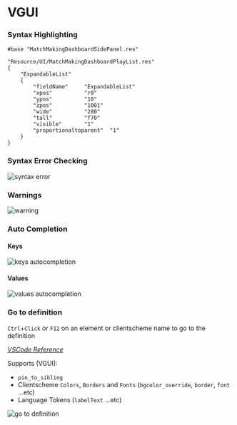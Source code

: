 
# VGUI

### Syntax Highlighting

```vdf copy=false
#base "MatchMakingDashboardSidePanel.res"

"Resource/UI/MatchMakingDashboardPlayList.res"
{
	"ExpandableList"
	{
		"fieldName"		"ExpandableList"
		"xpos"			"r0"
		"ypos"			"10"
		"zpos"			"1001"
		"wide"			"280"
		"tall"			"f70"
		"visible"		"1"
		"proportionaltoparent"	"1"
	}
}
```

### Syntax Error Checking

![syntax error](./dashboardpartymember_syntax_error.png)

### Warnings

![warning](./charinfopanel_warning.png)

### Auto Completion

#### Keys

![keys autocompletion](./autocompletion_keys.png)

#### Values

![values autocompletion](./autocompletion_values.png)

### Go to definition

`Ctrl`+`Click` or `F12` on an element or clientscheme name to go to the definition

*[VSCode Reference](https://code.visualstudio.com/docs/editor/editingevolved#_go-to-definition)*

Supports (VGUI):
 - `pin_to_sibling`
 - Clientscheme `Colors`, `Borders` and `Fonts` (`bgcolor_override`, `border`, `font` ...etc)
 - Language Tokens (`labelText` ...etc)

![go to definition](./go_to_definition.gif)
